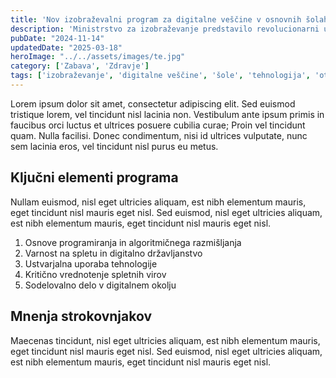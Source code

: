 ```yaml
---
title: 'Nov izobraževalni program za digitalne veščine v osnovnih šolah'
description: 'Ministrstvo za izobraževanje predstavilo revolucionarni učni načrt, ki bo otrokom omogočil pridobivanje ključnih digitalnih kompetenc za prihodnost.'
pubDate: "2024-11-14"
updatedDate: "2025-03-18"
heroImage: "../../assets/images/te.jpg"
category: ['Zabava', 'Zdravje']
tags: ['izobraževanje', 'digitalne veščine', 'šole', 'tehnologija', 'otroci']
---
```


Lorem ipsum dolor sit amet, consectetur adipiscing elit. Sed euismod tristique lorem, vel tincidunt nisl lacinia non. Vestibulum ante ipsum primis in faucibus orci luctus et ultrices posuere cubilia curae; Proin vel tincidunt quam. Nulla facilisi. Donec condimentum, nisi id ultrices vulputate, nunc sem lacinia eros, vel tincidunt nisl purus eu metus.

## Ključni elementi programa

Nullam euismod, nisl eget ultricies aliquam, est nibh elementum mauris, eget tincidunt nisl mauris eget nisl. Sed euismod, nisl eget ultricies aliquam, est nibh elementum mauris, eget tincidunt nisl mauris eget nisl.

1. Osnove programiranja in algoritmičnega razmišljanja
2. Varnost na spletu in digitalno državljanstvo
3. Ustvarjalna uporaba tehnologije
4. Kritično vrednotenje spletnih virov
5. Sodelovalno delo v digitalnem okolju

## Mnenja strokovnjakov

Maecenas tincidunt, nisl eget ultricies aliquam, est nibh elementum mauris, eget tincidunt nisl mauris eget nisl. Sed euismod, nisl eget ultricies aliquam, est nibh elementum mauris, eget tincidunt nisl mauris eget nisl. 